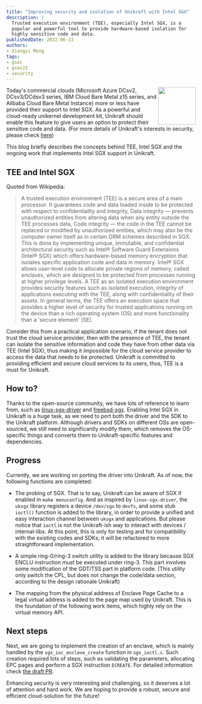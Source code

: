 ```yaml
---
title: "Improving security and isolation of Unikraft with Intel SGX"
description: |
  Trusted execution environment (TEE), especially Intel SGX, is a 
  popular and powerful tool to provide hardware-based isolation for 
  highly sensitive code and data. 
publishedDate: 2022-06-13
authors:
- Xiangyi Meng
tags:
- gsoc
- gsoc22
- security
---
```


<img width="100px" src="https://summerofcode.withgoogle.com/assets/media/gsoc-2022-badge.svg" align="right" />

Today's commercial clouds (Microsoft Azure DCsv2, DCsv3/DCdsv3 series, IBM Cloud Bare Metal z15 series, and Alibaba Cloud Bare Metal Instance) more or less have provided their support to Intel SGX. As a powerful and cloud-ready unikernel development kit, Unikraft should enable this feature to give users an option to protect their sensitive code and data. (For more details of Unikraft's interests in security, please check [here](https://github.com/unikraft/docs/blob/main/content/en/docs/features/security.md))

This blog briefly describes the concepts behind TEE, Intel SGX and the ongoing work that implements Intel SGX support in Unikraft.

## TEE and Intel SGX

Quoted from Wikipedia:
> A trusted execution environment (TEE) is a secure area of a main processor. It guarantees code and data loaded inside to be protected with respect to confidentiality and integrity, Data integrity — prevents unauthorized entities from altering data when any entity outside the TEE processes data, Code integrity — the code in the TEE cannot be replaced or modified by unauthorized entities, which may also be the computer owner itself as in certain DRM schemes described in SGX. This is done by implementing unique, immutable, and confidential architectural security such as Intel® Software Guard Extensions (Intel® SGX) which offers hardware-based memory encryption that isolates specific application code and data in memory. Intel® SGX allows user-level code to allocate private regions of memory, called enclaves, which are designed to be protected from processes running at higher privilege levels. A TEE as an isolated execution environment provides security features such as isolated execution, integrity of applications executing with the TEE, along with confidentiality of their assets. In general terms, the TEE offers an execution space that provides a higher level of security for trusted applications running on the device than a rich operating system (OS) and more functionality than a 'secure element' (SE).

Consider this from a practical application scenario, if the tenant does not trust the cloud service provider, then with the presence of TEE, the tenant can isolate the sensitive information and code they have from other data via TEE (Intel SGX), thus making it impossible for the cloud service provider to access the data that needs to be protected. 
Unikraft is committed to providing efficient and secure cloud services to its users, thus, TEE is a must for Unikraft.

## How to?

Thanks to the open-source community, we have lots of reference to learn from, such as [linux-sgx-driver](https://github.com/intel/linux-sgx-driver) and [freebsd-sgx](https://github.com/bukinr/freebsd-sgx). 
Enabling Intel SGX in Unikraft is a huge task, as we need to port both the driver and the SDK to the Unikraft platform. 
Although drivers and SDKs on different OSs are open-sourced, we still need to significantly modify them, which removes the OS-specific things and converts them to Unikraft-specific features and dependencies.

## Progress

Currently, we are working on porting the driver into Unikraft. As of now, the following functions are completed:

- The probing of SGX. 
That is to say, Unikraft can be aware of SGX if enabled in `make menuconfig`. 
And as inspired by `linux-sgx-driver`, the `uksgx` library registers a device `/dev/sgx` to `devfs`, and some stub `ioctl()` function is added to the library, in order to provide a unified and easy interaction channel between `uksgx` and applications. 
But please notice that `ioctl` is not the Unikraft-ish way to interact with devices / internal-libs. 
At this point, this is only for testing and for compatibility with the existing codes and SDKs; it will be refactored to more straightforward implementation.

- A simple ring-0/ring-3 switch utility is added to the library because SGX ENCLU instruction must be executed under ring-3. 
This part involves some modification of the GDT/TSS part in platform code. (This utility only switch the CPL, but does not change the code/data section, according to the design rationale Unikraft)

- The mapping from the physical address of Enclave Page Cache to a legal virtual address is added to the page map used by Unikraft. 
This is the foundation of the following work items, which highly rely on the virtual memory API.

## Next steps

Next, we are going to implement the creation of an enclave, which is mainly handled by the `sgx_ioc_enclave_create` function in `sgx_ioctl.c`. 
Such creation required lots of steps, such as validating the parameters, allocating EPC pages and perform a SGX instruction `ECREATE`. 
For detailed information check [the draft PR](https://github.com/unikraft/unikraft/pull/474).

Enhancing security is very interesting and challenging, so it deserves a lot of attention and hard work. 
We are hoping to provide a robust, secure and efficient cloud-solution for the future!